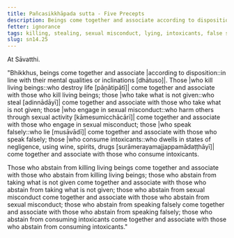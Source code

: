 ```yaml
---
title: Pañcasikkhāpada sutta - Five Precepts
description: Beings come together and associate according to disposition. Those who kill living beings come together and associate with those who kill living beings; those who take what is not given come together and associate with those who take what is not given; and similar for the other three precepts.
fetter: ignorance
tags: killing, stealing, sexual misconduct, lying, intoxicants, false speech, negligence, beings, friendship, sn, sn12-21, sn14
slug: sn14.25
---
```


At Sāvatthi.

"Bhikkhus, beings come together and associate \|according to disposition::in line with their mental qualities or inclinations [dhātuso]|. Those \|who kill living beings::who destroy life [pāṇātipātī]| come together and associate with those who kill living beings; those \|who take what is not given::who steal [adinnādāyī]| come together and associate with those who take what is not given; those \|who engage in sexual misconduct::who harm others through sexual activity [kāmesumicchācārī]| come together and associate with those who engage in sexual misconduct; those \|who speak falsely::who lie [musāvādī]| come together and associate with those who speak falsely; those \|who consume intoxicants::who dwells in states of negligence, using wine, spirits, drugs [surāmerayamajjappamādaṭṭhāyī]| come together and associate with those who consume intoxicants.

Those who abstain from killing living beings come together and associate with those who abstain from killing living beings; those who abstain from taking what is not given come together and associate with those who abstain from taking what is not given; those who abstain from sexual misconduct come together and associate with those who abstain from sexual misconduct; those who abstain from speaking falsely come together and associate with those who abstain from speaking falsely; those who abstain from consuming intoxicants come together and associate with those who abstain from consuming intoxicants."
